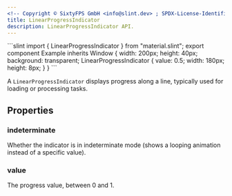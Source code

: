 ```yaml
---
<!-- Copyright © SixtyFPS GmbH <info@slint.dev> ; SPDX-License-Identifier: MIT -->
title: LinearProgressIndicator
description: LinearProgressIndicator API.
---
```



<CodeSnippetMD imagePath="/src/assets/generated/linearprogressindicator.png" scale="3" imageWidth="300" imageHeight="200" imageAlt="">
```slint
import { LinearProgressIndicator } from "material.slint";
export component Example inherits Window {
    width: 200px;
    height: 40px;
    background: transparent;
    LinearProgressIndicator {
        value: 0.5;
        width: 180px;
        height: 8px;
    }
}
```
</CodeSnippetMD>

A `LinearProgressIndicator` displays progress along a line, typically used for loading or processing tasks.

## Properties

### indeterminate
<SlintProperty propName="indeterminate" typeName="bool">
Whether the indicator is in indeterminate mode (shows a looping animation instead of a specific value).
</SlintProperty>

### value
<SlintProperty propName="value" typeName="float">
The progress value, between 0 and 1.
</SlintProperty>